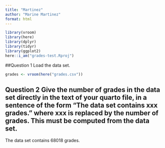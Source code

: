```yaml
---
title: "Martinez"
author: "Marine Martinez"
format: html
---
```

```r
library(vroom)
library(here)
library(dplyr)
library(tidyr)
library(ggplot2)
here::i_am("grades-test.Rproj")
```
##Question 1 Load the data set.
```r
grades <- vroom(here("grades.csv"))
```
## Question 2 Give the number of grades in the data set directly in the text of your quarto file, in a sentence of the form “The data set contains xxx grades.” where xxx is replaced by the number of grades. This must be computed from the data set.
The data set contains 68018 grades.

